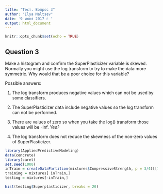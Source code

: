```yaml
---
title: "Тест. Вопрос 3"
author: "Ilya Maltsev"
date: '9 июня 2017 г '
output: html_document
---
```


```r
knitr::opts_chunk$set(echo = TRUE)
```

## Question 3

Make a histogram and confirm the SuperPlasticizer variable is skewed. 
Normally you might use the log transform to try to make the data more 
symmetric. Why would that be a poor choice for this variable?

Possible answers:

1. The log transform produces negative values which can not be used by some classifiers.

2. The SuperPlasticizer data include negative values so the log transform 
can not be performed.

3. There are values of zero so when you take the log() transform those values 
will be -Inf. *Yes?*

4. The log transform does not reduce the skewness of the non-zero values 
of SuperPlasticizer.

```r
library(AppliedPredictiveModeling)
data(concrete)
library(caret)
set.seed(1000)
inTrain = createDataPartition(mixtures$CompressiveStrength, p = 3/4)[[1]]
training = mixtures[ inTrain,]
testing = mixtures[-inTrain,]
```

```r
hist(testing$Superplasticizer, breaks = 20)
```
